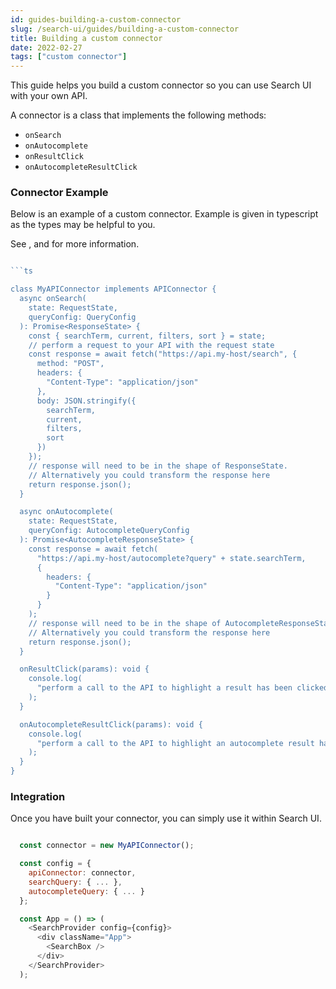 ```yaml
---
id: guides-building-a-custom-connector
slug: /search-ui/guides/building-a-custom-connector
title: Building a custom connector
date: 2022-02-27
tags: ["custom connector"]
---
```


This guide helps you build a custom connector so you can use Search UI with your own API.

A connector is a class that implements the following methods:

- `onSearch`
- `onAutocomplete`
- `onResultClick`
- `onAutocompleteResultClick`

### Connector Example

Below is an example of a custom connector. Example is given in typescript as the types may be helpful to you.

See <DocLink id="api-core-state" section="request-state" text="Request State"/>, <DocLink id="api-core-state" section="response-state" text="Response State"/> and <DocLink id="api-core-configuration" section="search-query-queryconfig" text="Search Query Config"/> for more information.

````typescript

```ts

class MyAPIConnector implements APIConnector {
  async onSearch(
    state: RequestState,
    queryConfig: QueryConfig
  ): Promise<ResponseState> {
    const { searchTerm, current, filters, sort } = state;
    // perform a request to your API with the request state
    const response = await fetch("https://api.my-host/search", {
      method: "POST",
      headers: {
        "Content-Type": "application/json"
      },
      body: JSON.stringify({
        searchTerm,
        current,
        filters,
        sort
      })
    });
    // response will need to be in the shape of ResponseState.
    // Alternatively you could transform the response here
    return response.json();
  }

  async onAutocomplete(
    state: RequestState,
    queryConfig: AutocompleteQueryConfig
  ): Promise<AutocompleteResponseState> {
    const response = await fetch(
      "https://api.my-host/autocomplete?query" + state.searchTerm,
      {
        headers: {
          "Content-Type": "application/json"
        }
      }
    );
    // response will need to be in the shape of AutocompleteResponseState.
    // Alternatively you could transform the response here
    return response.json();
  }

  onResultClick(params): void {
    console.log(
      "perform a call to the API to highlight a result has been clicked"
    );
  }

  onAutocompleteResultClick(params): void {
    console.log(
      "perform a call to the API to highlight an autocomplete result has been clicked"
    );
  }
}
````

### Integration

Once you have built your connector, you can simply use it within Search UI.

```js

  const connector = new MyAPIConnector();

  const config = {
    apiConnector: connector,
    searchQuery: { ... },
    autocompleteQuery: { ... }
  };

  const App = () => (
    <SearchProvider config={config}>
      <div className="App">
        <SearchBox />
      </div>
    </SearchProvider>
  );

```

